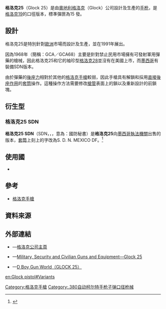 {{noteTA
|G1=軍事
|G2=長度單位
|G3=Firearms
}}
{{Infobox Weapon
|name= GLOCK 25 <ref name="specs">{{Cite web |url=http://www.remtek.com/arms/glock/model/380/25/index.htm |title=Remtek.com的格洛克25技術資料及評論 |access-date=2009-03-14 |archive-date=2021-01-18 |archive-url=https://web.archive.org/web/20210118031614/https://www.remtek.com/arms/glock/model/380/25/index.htm |dead-url=no }}</ref>
|image= File:Glock25SDN.jpg
|image_size= 300px
|caption= 格洛克25 SDN
|origin= {{flagcountry|Austria}}
|type= [[半自動手槍|半自動手槍]]
<!-- Type selection -->
|is_ranged= yes
|is_bladed= 
|is_explosive= 
|is_artillery= 
|is_vehicle=
|is_misslie= 
|is_UK= 
<!-- Service history -->
|service= 
|used_by= 
|wars= 
<!-- Production history -->
|designer= {{Link-en|格斯通·格洛克|Gaston Glock}}
|design_date= 1991年
|manufacturer= [[格洛克|格洛克]]
|unit_cost= 
|production_date= 1991年—
|number= 
|variants= 格洛克25 SDN
<!-- General specifications -->
|spec_label= 
|weight= 空槍：570[[克|克]]（20.11安士）
|length= 174[[毫米|毫米]]／6.85英吋
|part_length= 102毫米／4.1英吋
|width= 30毫米／1.18英吋
|height= 包括彈匣：127毫米／5英吋
|diameter= 
|crew= 
<!-- Ranged weapon specifications -->
|cartridge= {{Link-en|.380 ACP|.380 ACP}}（9×17毫米短彈）
|caliber= 9毫米（.380英吋）
|barrels= 1根，[[膛線|線膛]]
|action= <div class="NavFrame collapsed" style="color: black; background-color: #FFFFFF; margin: 0 auto; padding: 0 10px; text-align: left;"><div class="NavHead" style="background-color: #FFFFFF; margin: 0 auto; padding: 0 10px; font-weight:normal;"></div><div class="NavContent" style="background-color: #FFFFFF; margin: 0 auto; padding: 0 10px;">
* [[反沖作用|直接反衝作用]]
* 擊鐵平移式
* {{tsl|en|Safe action|安全機動}}
</div>
</div>
|mode= {{Link-en|半自動槍械|Semi-automatic firearm|半自動}}
|rate= 
|velocity= 
|range= 
|max_range= 
|feed= 15／17／19發[[彈匣|彈匣]]
|sights= [[機械瞄具|機械瞄具]]：前方[[照準器|準星]]及後方缺口式[[照門|照門]]
<!-- 火炮規格 -->
|breech= 
|recoil= 
|carriage= 
|elevation= 
|traverse= 
<!-- 刃器規格 --> 
|blade_type= 
|hilt_type= 
|sheath_type= 
|head_type= 
|haft_type= 
<!-- 爆炸物內填炸藥規格 --> 
|filling= 
|filling_weight= 
|detonation= 
|yield= 
<!-- 車輛/飛彈規格 -->
|armour= 
|primary_armament= 
|secondary_arament= 
|engine= 
|engine_power= 
|transmission= 
|payload_capacity= 
|fuel_capacity= 
|pw_ratio= 
|suspension= 
|clearance= 
|vehicle_range= 
|speed= 
|guidance= 
|steering= 
<!-- Missiles only -->
|wingspan= 
|propellant= 
|ceiling= 
|altitude= 
|depth= 
|boost= 
|accuracy= 
|launch_platform= 
|transport= 
}}

'''格洛克25'''（Glock 25）是由[[奧地利|奧地利]][[格洛克|格洛克]]（Glock）公司設計及生產的[[手枪|手枪]]，是[[格洛克19|格洛克19]]的{{Link-en|.380 ACP|.380 ACP}}口徑版本，標凖彈匣為15 發。

== 設計 ==
格洛克25是特別針對[[歐洲|歐洲]]市場而設計及生產，並在1991年展出。

因為1968年{{Link-en|槍械管理法案|Gun Control Act of 1968}}（簡稱：GCA／GCA68）主要是針對禁止民用市場擁有可發射軍用彈藥的槍械，因此格洛克25和它的袖珍型[[格洛克28|格洛克28]]並沒有在美國上市，而[[墨西哥|墨西哥]]有裝備SDN版本。

由於彈藥的[[後座力|後座力]]相對於其他的[[格洛克手槍|格洛克手槍]]較弱，因此手槍具有{{Link-en|後膛槍炮|Breechloader|後膛}}解鎖和採用[[後座作用|直接後座作用]]的[[手槍套筒|套筒]]操作。這種操作方法需要修改[[槍管|槍管]]表面上的鎖以及重新設計的前鎖塊。

== 衍生型 ==
=== 格洛克25 SDN ===
'''格洛克25 SDN'''（SDN，{{Lang-es|Secretaria de la Defensa Nacional}}，{{Lang-en|Secretary of National Defense}}，意為：國防秘書）是'''格洛克25'''向[[墨西哥警察|墨西哥執法機關]]出售的版本，[[手槍套筒|套筒]]上刻上的字改為S. D. N. MEXICO DF。<ref name="International">{{cite web|url=http://www.glockfaq.com/nonus.htm |title=Non-US Glocks |accessdate=2009-04-19 |deadurl=yes |archiveurl=https://web.archive.org/web/20080622210912/http://www.glockfaq.com/nonus.htm |archivedate=2008-06-22 }}</ref>

== 使用國 ==
* {{flagcountry|Mexico}}

== 參考 ==
* [[格洛克手槍|格洛克手槍]]
{{commons|Glock#Glock 25}}

== 資料來源 ==
{{Reflist}}

== 外部連結 ==
* {{en icon}}—[http://www.glock.com/ 格洛克公司主頁] {{WebCite|url=https://www.webcitation.org/652aTPq0n?url=http://www.glock.com/GlockLanding/index.html |date=20120129000842 |dateformat=iso }}
* {{en icon}}—[http://www.militaryfactory.com/smallarms/detail.asp?smallarms_id=337 Military, Security and Civilian Guns and Equipment—Glock 25] {{Wayback|url=http://www.militaryfactory.com/smallarms/detail.asp?smallarms_id=337 |date=20210308140932 }}
* {{zh-hans icon}}—[http://pewpewpew.work/austria/glock/25/25.htm D Boy Gun World（GLOCK 25）] {{Wayback|url=http://pewpewpew.work/austria/glock/25/25.htm |date=20200808121132 }}

{{Glock pistols}}
[[Category:格洛克手槍|Category:格洛克手槍]]
[[Category:.380自动柯尔特手枪子弹口径枪械|Category:.380自动柯尔特手枪子弹口径枪械]]

[[en:Glock_pistol#Variants|en:Glock pistol#Variants]]